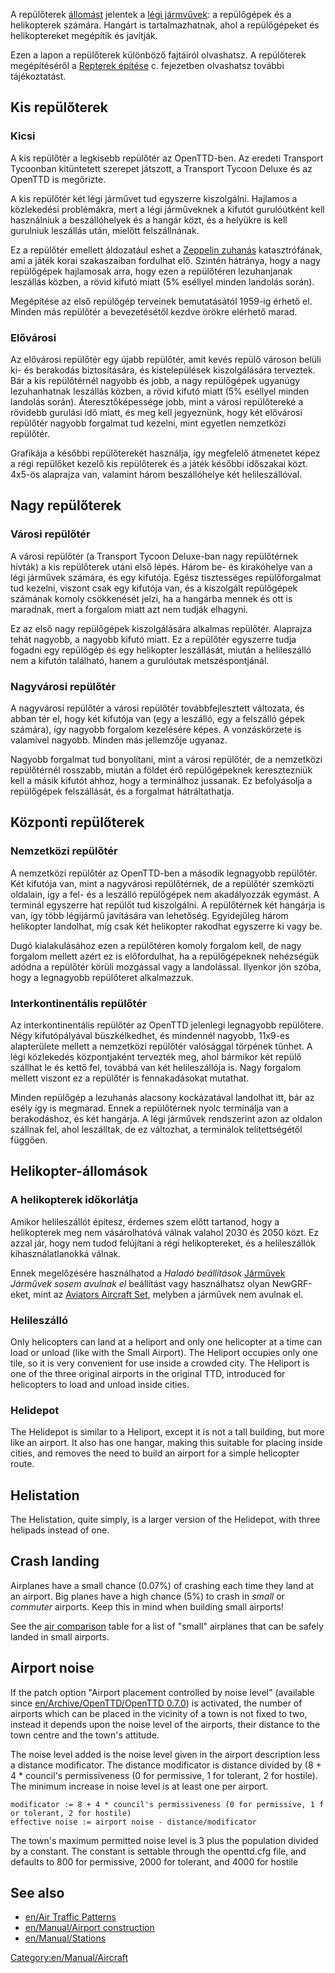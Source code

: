 

A repülőterek [[hu/Manual/Állomások|állomást]] jelentek a [[hu/Manual/Légi járművek|légi jármvűvek]]: a repülőgépek és a helikopterek számára. Hangárt is tartalmazhatnak, ahol a repülőgépeket és helikoptereket megépítik és javítják. 

Ezen a lapon a repülőterek különböző fajtáiról olvashatsz. A repülőterek megépítéséről a [[hu/Manual/Repterek építése|Repterek építése]] c. fejezetben olvashatsz további tájékoztatást.

==Kis repülőterek==

===Kicsi===
{{hu/Manual/Repülőterek|Fullname=Kis repülőtér|image=en/Manual/Airport s.png|Entry=|Runways=1|Ramps=2|Heli=1 <br>(a terminálnál)|size=3 x 4|hangars=1|catchment=4|noise=3}}

A kis repülőtér a legkisebb repülőtér az OpenTTD-ben. Az eredeti Transport Tycoonban kitüntetett szerepet játszott, a Transport Tycoon Deluxe és az  OpenTTD is megőrizte.

A kis repülőtér két légi járművet tud egyszerre kiszolgálni. Hajlamos a közlekedési problémákra, mert a légi járműveknek a kifutót gurulóútként kell használniuk a beszállóhelyek és a hangár közt, és a helyükre is kell gurulniuk leszállás után, mielőtt felszállnának. 

Ez a repülőtér emellett áldozatául eshet a [[hu/Manual/Katasztrófák#zeppelin-zuhanas|Zeppelin zuhanás]] katasztrófának, ami a játék korai szakaszaiban fordulhat elő. Szintén hátránya, hogy a nagy repülőgépek hajlamosak arra, hogy ezen a repülőtéren lezuhanjanak leszállás közben, a rövid kifutó miatt (5% eséllyel minden landolás során).

Megépítése az első repülőgép terveinek bemutatásától 1959-ig érhető el. Minden más repülőtér a bevezetésétől kezdve örökre elérhető marad.

{{en/-}}

===Elővárosi===
{{hu/Manual/Repülőterek|Fullname=Elővárosi repülőtér|image=en/Manual/Commuterairport.png|imagewidth=300px|Entry=1983|Runways=1|Ramps=3|Heli=2|size=4 x 5|hangars=1|catchment=4|noise=4}}

Az elővárosi repülőtér egy újabb repülőtér, amit kevés repülő városon belüli ki- és berakodás biztosítására, és kistelepülések kiszolgálására terveztek. Bár a kis repülőtérnél nagyobb és jobb, a nagy repülőgépek ugyanúgy lezuhanhatnak leszállás közben, a rövid kifutó miatt (5% eséllyel minden landolás során).  Áteresztőképessége jobb, mint a városi repülőtereké a rövidebb gurulási idő miatt, és meg kell jegyeznünk, hogy két elővárosi repülőtér nagyobb forgalmat tud kezelni, mint egyetlen nemzetközi repülőtér.

Grafikája a későbbi repülőterekét használja, így megfelelő átmenetet képez a régi repülőket kezelő kis repülőterek és a játék későbbi időszakai közt. 4x5-ös alaprajza van, valamint három beszállóhelye két helileszállóval. 

{{en/-}}

==Nagy repülőterek==

===Városi repülőtér===
{{hu/Manual/Repülőterek|Fullname=Városi repülőtér|image=en/Manual/Airport c.png|imagewidth=300px|Entry=1955|Runways=1|Ramps=3|Heli=1 <br>(a termináloknál)|size=6 x 6|hangars=1|catchment=5|noise=5}}

A városi repülőtér (a Transport Tycoon Deluxe-ban nagy repülőtérnek hívták) a kis repülőterek utáni első lépés. Három be- és kirakóhelye van a légi járművek számára, és egy kifutója. Egész tisztességes repülőforgalmat tud kezelni, viszont csak egy kifutója van, és a kiszolgált repülőgépek számának komoly csökkenését jelzi, ha a hangárba mennek és ott is maradnak, mert a forgalom miatt azt nem tudják elhagyni.

Ez az első nagy repülőgépek kiszolgálására alkalmas repülőtér. Alaprajza tehát nagyobb, a nagyobb kifutó miatt. Ez a repülőtér egyszerre tudja fogadni egy repülőgép és egy helikopter leszállását, miután a helileszálló nem a kifutón található, hanem a gurulóutak metszéspontjánál.

{{en/-}}

===Nagyvárosi repülőtér===
{{hu/Manual/Repülőterek|Fullname=Nagyvárosi repülőtér|image=en/Manual/Airport m.png|imagewidth=300px|Entry=1980|Runways=2|Ramps=3|Heli=1<br>(a termináloknál)|size=6 x 6|hangars=1|catchment=6|noise=8}}

A nagyvárosi repülőtér a városi repülőtér továbbfejlesztett változata, és abban tér el, hogy két kifutója van (egy a leszálló, egy a felszálló gépek számára), így nagyobb forgalom kezelésére képes. A vonzáskörzete is valamivel nagyobb. Minden más jellemzője ugyanaz.

Nagyobb forgalmat tud bonyolítani, mint a városi repülőtér, de a nemzetközi repülőtérnél rosszabb, miután a földet érő repülőgépeknek keresztezniük kell a másik kifutót ahhoz, hogy a terminálhoz jussanak. Ez befolyásolja a repülőgépek felszállását, és a forgalmat hátráltathatja. 

{{en/-}}

==Központi repülőterek==

===Nemzetközi repülőtér===
{{hu/Manual/Repülőterek|Fullname=Nemzetközi repülőtér|image=en/Manual/Airport i.png|imagewidth=300px|Entry=1990|Runways=2|Ramps=6|Heli=2|size=7 x 7|hangars=2|catchment=8|noise=17}}

A nemzetközi repülőtér az OpenTTD-ben a második legnagyobb repülőtér. Két kifutója van, mint a nagyvárosi repülőtérnek, de a repülőtér szemközti oldalain, így a fel- és a leszálló repülőgépek nem akadályozzák egymást. A terminál egyszerre hat repülőt tud kiszolgálni. A repülőtérnek két hangárja is van, így több légijármű javítására van lehetőség. Egyidejűleg három helikopter landolhat, míg csak két helikopter rakodhat egyszerre ki vagy be.

Dugó kialakulásához ezen a repülőtéren komoly forgalom kell, de nagy forgalom mellett azért ez is előfordulhat, ha a repülőgépeknek nehézségük adódna a repülőtér körüli mozgással vagy a landolással. Ilyenkor jön szóba, hogy a legnagyobb repülőteret alkalmazzuk.
{{en/-}}

===Interkontinentális repülőtér===
{{hu/Manual/Repülőterek|Fullname=Interkontinentális repülőtér|image=en/Manual/Intercontinentalairport.png|imagewidth=300px|Entry=2002|Runways=4 két felszálló, két leszálló)|Ramps=8|Heli=2|size=11 x 9|hangars=2|catchment=10|noise=25}}

Az interkontinentális repülőtér az OpenTTD jelenlegi legnagyobb repülőtere. Négy kifutópályával büszkélkedhet, és mindennél nagyobb, 11x9-es alapterülete mellett a nemzetközi repülőtér valósággal törpének tűnhet. A légi közlekedés központjaként tervezték meg, ahol bármikor két repülő szállhat le és kettő fel, továbbá van két helileszállója is. Nagy forgalom mellett viszont ez a repülőtér is fennakadásokat mutathat.

Minden repülőgép a lezuhanás alacsony kockázatával landolhat itt, bár az esély így is megmarad. Ennek a repülőtérnek nyolc terminálja van a berakodáshoz, és két hangárja. A légi járművek rendszerint azon az oldalon szállnak fel, ahol leszálltak, de ez változhat, a terminálok telítettségétől függően.

{{en/-}}

==Helikopter-állomások==
===A helikopterek időkorlátja===
Amikor helileszállót építesz, érdemes szem előtt tartanod, hogy a helikopterek meg nem vásárolhatóvá válnak valahol 2030 és 2050 közt. Ez azzal jár, hogy nem tudod  felújítani a régi helikoptereket, és a helileszállók kihasználatlanokká válnak.

Ennek megelőzésére használhatod a ''Haladó beállítások'' [[hu/Haladó beállítások/Járművek|Járművek]] ''Járművek sosem avulnak el'' beállítást vagy használhatsz olyan NewGRF-eket, mint az [[hu/Aviators Aircraft Set|Aviators Aircraft Set]], melyben a járművek nem avulnak el.

===Helileszálló===
{{en/Manual/Airport|Fullname=Heliport|image=en/Manual/Heliport.png|Entry=1963|Runways=N/A|Ramps=N/A|Heli=1|size=1 x 1|hangars=N/A|catchment=4|noise=1}}

Only helicopters can land at a heliport and only one helicopter at a time can load or unload (like with the Small Airport). The Heliport occupies only one tile, so it is very convenient for use inside a crowded city. The Heliport is one of the three original airports in the original TTD, introduced for helicopters to load and unload inside cities.

{{en/-}}

===Helidepot===
{{en/Manual/Airport|Fullname=Helidepot|image=en/Manual/Helidepot.png|Entry=1976|Runways=N/A|Ramps=N/A|Heli=1|size=2 x 2|hangars=1|catchment=4|noise=2}}

The Helidepot is similar to a Heliport, except it is not a tall building, but more like an airport. It also has one hangar, making this suitable for placing inside cities, and removes the need to build an airport for a simple helicopter route.

{{en/-}}

==Helistation==
{{en/Manual/Airport|Fullname=Helistation|image=en/Manual/Helistation.png|Entry=1980|Runways=N/A|Ramps=N/A|Heli=3|size=2 x 4|hangars=1|catchment=4|noise=3}}

The Helistation, quite simply, is a larger version of the Helidepot, with three helipads instead of one.

{{en/-}}

==Crash landing==
Airplanes have a small chance (0.07%) of crashing each time they land at an airport. Big planes have a high chance (5%) to crash in ''small'' or ''commuter'' airports.  Keep this in mind when building small airports!

See the [[en/Manual/Base Set/Aircraft/Air Comparison|air comparison]] table for a list of "small" airplanes that can be safely landed in small airports.

==Airport noise==
If the patch option "Airport placement controlled by noise level" (available since [[en/Archive/OpenTTD/OpenTTD 0.7.0]]) is activated, the number of airports which can be placed in the vicinity of a town is not fixed to two, instead it depends upon the noise level of the airports, their distance to the town centre and the town's attitude.

The noise level added is the noise level given in the airport description less a distance modificator. The distance modificator is distance divided by (8 + 4 * council's permissiveness (0 for permissive, 1 for tolerant, 2 for hostile). The minimum increase in noise level is at least one per airport.

 modificator := 8 + 4 * council's permissiveness (0 for permissive, 1 for tolerant, 2 for hostile)
 effective noise := airport noise - distance/modificator

The town's maximum permitted noise level is 3 plus the population divided by a constant. The constant is settable through the openttd.cfg file, and defaults to 800 for permissive, 2000 for tolerant, and 4000 for hostile
{{en/Feature|0.7}}

==See also==
*[[en/Air Traffic Patterns]]
*[[en/Manual/Airport construction]]
*[[en/Manual/Stations]]

[[Category:en/Manual/Aircraft]]